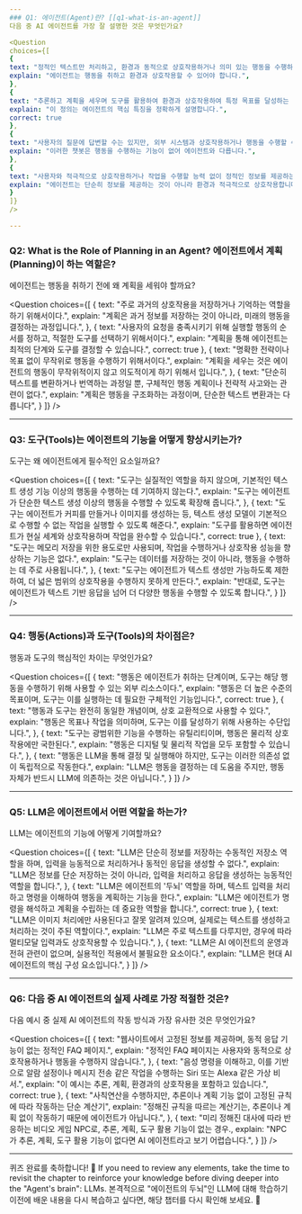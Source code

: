 ```yaml
---
### Q1: 에이전트(Agent)란? [[q1-what-is-an-agent]]
다음 중 AI 에이전트를 가장 잘 설명한 것은 무엇인가요?

<Question
choices={[
{
text: "정적인 텍스트만 처리하고, 환경과 동적으로 상호작용하거나 의미 있는 행동을 수행하는 메커니즘이 없는 시스템.",
explain: "에이전트는 행동을 취하고 환경과 상호작용할 수 있어야 합니다.",
},
{
text: "추론하고 계획을 세우며 도구를 활용하여 환경과 상호작용하여 특정 목표를 달성하는 AI 모델.",
explain: "이 정의는 에이전트의 핵심 특징을 정확하게 설명합니다.",
correct: true
},
{
text: "사용자의 질문에 답변할 수는 있지만, 외부 시스템과 상호작용하거나 행동을 수행할 수 없는 대화형 AI.",
explain: "이러한 챗봇은 행동을 수행하는 기능이 없어 에이전트와 다릅니다.",
},
{
text: "사용자와 적극적으로 상호작용하거나 작업을 수행할 능력 없이 정적인 정보를 제공하는 온라인 저장소.",
explain: "에이전트는 단순히 정보를 제공하는 것이 아니라 환경과 적극적으로 상호작용합니다.",
}
]}
/>

---
```


### Q2: What is the Role of Planning in an Agent? 에이전트에서 계획(Planning)이 하는 역할은?
에이전트는 행동을 취하기 전에 왜 계획을 세워야 할까요?

<Question
choices={[
{
text: "주로 과거의 상호작용을 저장하거나 기억하는 역할을 하기 위해서이다.",
explain: "계획은 과거 정보를 저장하는 것이 아니라, 미래의 행동을 결정하는 과정입니다.",
},
{
text: "사용자의 요청을 충족시키기 위해 실행할 행동의 순서를 정하고, 적절한 도구를 선택하기 위해서이다.",
explain: "계획을 통해 에이전트는 최적의 단계와 도구를 결정할 수 있습니다.",
correct: true
},
{
text: "명확한 전략이나 목표 없이 무작위로 행동을 수행하기 위해서이다.",
explain: "계획을 세우는 것은 에이전트의 행동이 무작위적이지 않고 의도적이게 하기 위해서 입니다.",
},
{
text: "단순히 텍스트를 변환하거나 번역하는 과정일 뿐, 구체적인 행동 계획이나 전략적 사고와는 관련이 없다.",
explain: "계획은 행동을 구조화하는 과정이며, 단순한 텍스트 변환과는 다릅니다",
}
]}
/>

---

### Q3: 도구(Tools)는 에이전트의 기능을 어떻게 향상시키는가?
도구는 왜 에이전트에게 필수적인 요소일까요?

<Question
choices={[
{
text: "도구는 실질적인 역할을 하지 않으며, 기본적인 텍스트 생성 기능 이상의 행동을 수행하는 데 기여하지 않는다.",
explain: "도구는 에이전트가 단순한 텍스트 생성 이상의 행동을 수행할 수 있도록 확장해 줍니다.",
},
{
text: "도구는 에이전트가 커피를 만들거나 이미지를 생성하는 등, 텍스트 생성 모델이 기본적으로 수행할 수 없는 작업을 실행할 수 있도록 해준다.",
explain: "도구를 활용하면 에이전트가 현실 세계와 상호작용하며 작업을 완수할 수 있습니다.",
correct: true
},
{
text: "도구는 메모리 저장을 위한 용도로만 사용되며, 작업을 수행하거나 상호작용 성능을 향상하는 기능은 없다.",
explain: "도구는 데이터를 저장하는 것이 아니라, 행동을 수행하는 데 주로 사용됩니다.",
},
{
text: "도구는 에이전트가 텍스트 생성만 가능하도록 제한하여, 더 넓은 범위의 상호작용을 수행하지 못하게 만든다.",
explain: "반대로, 도구는 에이전트가 텍스트 기반 응답을 넘어 더 다양한 행동을 수행할 수 있도록 합니다.",
}
]}
/>

---

### Q4: 행동(Actions)과 도구(Tools)의 차이점은?
행동과 도구의 핵심적인 차이는 무엇인가요?

<Question
choices={[
{
text: "행동은 에이전트가 취하는 단계이며, 도구는 해당 행동을 수행하기 위해 사용할 수 있는 외부 리소스이다.",
explain: "행동은 더 높은 수준의 목표이며, 도구는 이를 실행하는 데 필요한 구체적인 기능입니다.",
correct: true
},
{
text: "행동과 도구는 완전히 동일한 개념이며, 상호 교환적으로 사용할 수 있다.",
explain: "행동은 목표나 작업을 의미하며, 도구는 이를 달성하기 위해 사용하는 수단입니다.",
},
{
text: "도구는 광범위한 기능을 수행하는 유틸리티이며, 행동은 물리적 상호작용에만 국한된다.",
explain: "행동은 디지털 및 물리적 작업을 모두 포함할 수 있습니다.",
},
{
text: "행동은 LLM을 통해 결정 및 실행해야 하지만, 도구는 이러한 의존성 없이 독립적으로 작동한다.",
explain: "LLM은 행동을 결정하는 데 도움을 주지만, 행동 자체가 반드시 LLM에 의존하는 것은 아닙니다.",
}
]}
/>

---

### Q5: LLM은 에이전트에서 어떤 역할을 하는가?

LLM는 에이전트의 기능에 어떻게 기여할까요?

<Question
choices={[
{
text: "LLM은 단순히 정보를 저장하는 수동적인 저장소 역할을 하며, 입력을 능동적으로 처리하거나 동적인 응답을 생성할 수 없다.",
explain: "LLM은 정보를 단순 저장하는 것이 아니라, 입력을 처리하고 응답을 생성하는 능동적인 역할을 합니다.",
},
{
text: "LLM은 에이전트의 '두뇌' 역할을 하며, 텍스트 입력을 처리하고 명령을 이해하여 행동을 계획하는 기능을 한다.",
explain: "LLM은 에이전트가 명령을 해석하고 계획을 수립하는 데 중요한 역할을 합니다.",
correct: true
},
{
text: "LLM은 이미지 처리에만 사용된다고 잘못 알려져 있으며, 실제로는 텍스트를 생성하고 처리하는 것이 주된 역할이다.",
explain: "LLM은 주로 텍스트를 다루지만, 경우에 따라 멀티모달 입력과도 상호작용할 수 있습니다.",
},
{
text: "LLM은 AI 에이전트의 운영과 전혀 관련이 없으며, 실용적인 적용에서 불필요한 요소이다.",
explain: "LLM은 현대 AI 에이전트의 핵심 구성 요소입니다.",
}
]}
/>

---

### Q6: 다음 중 AI 에이전트의 실제 사례로 가장 적절한 것은?
다음 예시 중 실제 AI 에이전트의 작동 방식과 가장 유사한 것은 무엇인가요?

<Question
choices={[
{
text: "웹사이트에서 고정된 정보를 제공하며, 동적 응답 기능이 없는 정적인 FAQ 페이지.",
explain: "정적인 FAQ 페이지는 사용자와 동적으로 상호작용하거나 행동을 수행하지 않습니다.",
},
{
text: "음성 명령을 이해하고, 이를 기반으로 알람 설정이나 메시지 전송 같은 작업을 수행하는 Siri 또는 Alexa 같은 가상 비서.",
explain: "이 예시는 추론, 계획, 환경과의 상호작용을 포함하고 있습니다.",
correct: true
},
{
text: "사칙연산을 수행하지만, 추론이나 계획 기능 없이 고정된 규칙에 따라 작동하는 단순 계산기",
explain: "정해진 규칙을 따르는 계산기는, 추론이나 계획 없이 작동하기 때문에 에이전트가 아닙니다.",
},
{
text: "미리 정해진 대사에 따라 반응하는 비디오 게임 NPC로, 추론, 계획, 도구 활용 기능이 없는 경우.,
explain: "NPC가 추론, 계획, 도구 활용 기능이 없다면 AI 에이전트라고 보기 어렵습니다.",
}
]}
/>

---

퀴즈 완료를 축하합니다! 🥳 If you need to review any elements, take the time to revisit the chapter to reinforce your knowledge before diving deeper into the "Agent's brain": LLMs.
본격적으로 "에이전트의 두뇌"인 LLM에 대해 학습하기 이전에 배운 내용을 다시 복습하고 싶다면, 해당 챕터를 다시 확인해 보세요. 🚀

